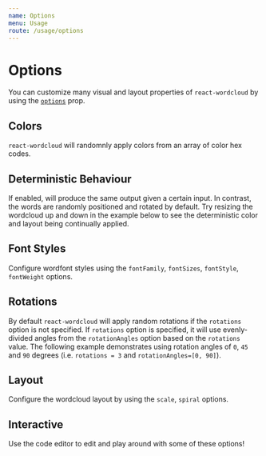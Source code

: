 ```yaml
---
name: Options
menu: Usage
route: /usage/options
---
```




# Options

You can customize many visual and layout properties of `react-wordcloud` by using the [`options`](../props#options) prop.

## Colors

`react-wordcloud` will randomnly apply colors from an array of color hex codes.

<Playground>
  <ReactWordcloud
    options={{
      colors: ["#1f77b4", "#9467bd", "#8c564b"],
    }}
    words={words}
  />
</Playground>

## Deterministic Behaviour

If enabled, will produce the same output given a certain input. In contrast, the words are randomly positioned and rotated by default. Try resizing the wordcloud up and down in the example below to see the deterministic color and layout being continually applied.

<Playground>
  <ReactWordcloud
    options={{
      deterministic: true,
    }}
    words={words}
  />
</Playground>

## Font Styles

Configure wordfont styles using the `fontFamily`, `fontSizes`, `fontStyle`, `fontWeight` options.

<Playground>
  <ReactWordcloud
    options={{
      fontFamily: "courier new",
      fontSizes: [10, 20],
      fontStyle: "italic",
      fontWeight: "bold",
    }}
    words={words}
  />
</Playground>

## Rotations

By default `react-wordcloud` will apply random rotations if the `rotations` option is not specified. If `rotations` option is specified, it will use evenly-divided angles from the `rotationAngles` option based on the `rotations` value. The following example demonstrates using rotation angles of `0`, `45` and `90` degrees (i.e. `rotations = 3` and `rotationAngles=[0, 90]`).

<Playground>
  <ReactWordcloud
    options={{
      rotations: 3,
      rotationAngles: [0, 90],
    }}
    words={words}
  />
</Playground>

## Layout

Configure the wordcloud layout by using the `scale`, `spiral` options.

<Playground>
  <ReactWordcloud
    options={{
      scale: "log",
      spiral: "rectangular",
    }}
    words={words}
  />
</Playground>

## Interactive

Use the code editor to edit and play around with some of these options!

<Playground>
  <ReactWordcloud
    words={words}
    options={{
      colors: [
        "#1f77b4",
        "#ff7f0e",
        "#2ca02c",
        "#d62728",
        "#9467bd",
        "#8c564b",
      ],
      enableTooltip: true,
      deterministic: false,
      fontFamily: "impact",
      fontSizes: [5, 60],
      fontStyle: "normal",
      fontWeight: "normal",
      padding: 1,
      rotations: 3,
      rotationAngles: [0, 90],
      scale: "sqrt",
      spiral: "archimedean",
      transitionDuration: 1000,
    }}
  />
</Playground>
